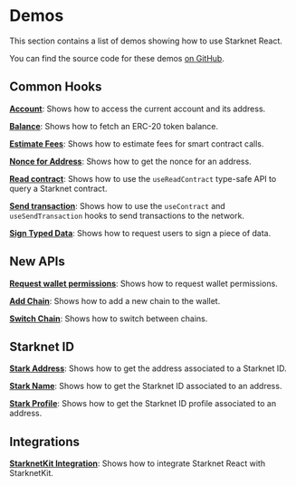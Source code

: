 # Demos

This section contains a list of demos showing how to use Starknet React.

You can find the source code for these demos [on GitHub](https://github.com/apibara/starknet-react/tree/main/docs/components/demo).

## Common Hooks

**[Account](/demo/account)**: Shows how to access the current account and its address.

**[Balance](/demo/balance)**: Shows how to fetch an ERC-20 token balance.

**[Estimate Fees](/demo/estimate-fees)**: Shows how to estimate fees for smart contract calls.

**[Nonce for Address](/demo/nonce-for-address)**: Shows how to get the nonce for an address.

**[Read contract](/demo/read-contract)**: Shows how to use the `useReadContract` type-safe API to query a Starknet contract.

**[Send transaction](/demo/send-transaction)**: Shows how to use the `useContract` and `useSendTransaction` hooks to send transactions to the network.

**[Sign Typed Data](/demo/sign-typed-data)**: Shows how to request users to sign a piece of data.

## New APIs

**[Request wallet permissions](/demo/wallet-permission)**: Shows how to request wallet permissions.

**[Add Chain](/demo/add-chain)**: Shows how to add a new chain to the wallet.

**[Switch Chain](/demo/switch-chain)**: Shows how to switch between chains.

## Starknet ID

**[Stark Address](/demo/stark-address)**: Shows how to get the address associated to a Starknet ID.

**[Stark Name](/demo/stark-name)**: Shows how to get the Starknet ID associated to an address.

**[Stark Profile](/demo/stark-profile)**: Shows how to get the Starknet ID profile associated to an address.

## Integrations

**[StarknetKit Integration](/demo/starknetkit)**: Shows how to integrate Starknet React with StarknetKit.
